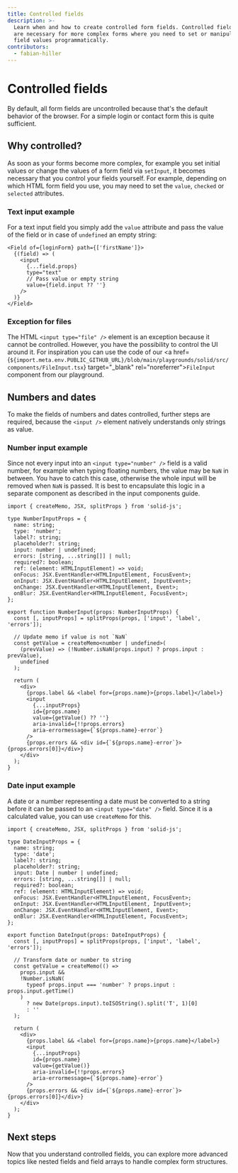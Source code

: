 ```yaml
---
title: Controlled fields
description: >-
  Learn when and how to create controlled form fields. Controlled fields
  are necessary for more complex forms where you need to set or manipulate
  field values programmatically.
contributors:
  - fabian-hiller
---
```



# Controlled fields

By default, all form fields are uncontrolled because that's the default behavior of the browser. For a simple login or contact form this is quite sufficient.

## Why controlled?

As soon as your forms become more complex, for example you set initial values or change the values of a form field via <Link href="/methods/api/setInput/">`setInput`</Link>, it becomes necessary that you control your fields yourself. For example, depending on which HTML form field you use, you may need to set the `value`, `checked` or `selected` attributes.

### Text input example

For a text input field you simply add the `value` attribute and pass the value of the field or in case of `undefined` an empty string:

```tsx
<Field of={loginForm} path={['firstName']}>
  {(field) => (
    <input
      {...field.props}
      type="text"
      // Pass value or empty string
      value={field.input ?? ''}
    />
  )}
</Field>
```

### Exception for files

The HTML `<input type="file" />` element is an exception because it cannot be controlled. However, you have the possibility to control the UI around it. For inspiration you can use the code of our <a href={`${import.meta.env.PUBLIC_GITHUB_URL}/blob/main/playgrounds/solid/src/components/FileInput.tsx`} target="\_blank" rel="noreferrer">`FileInput`</a> component from our <Link href="/playground/">playground</Link>.

## Numbers and dates

To make the fields of numbers and dates controlled, further steps are required, because the `<input />` element natively understands only strings as value.

### Number input example

Since not every input into an `<input type="number" />` field is a valid number, for example when typing floating numbers, the value may be `NaN` in between. You have to catch this case, otherwise the whole input will be removed when `NaN` is passed. It is best to encapsulate this logic in a separate component as described in the <Link href="/solid/guides/input-components/">input components</Link> guide.

```tsx
import { createMemo, JSX, splitProps } from 'solid-js';

type NumberInputProps = {
  name: string;
  type: 'number';
  label?: string;
  placeholder?: string;
  input: number | undefined;
  errors: [string, ...string[]] | null;
  required?: boolean;
  ref: (element: HTMLInputElement) => void;
  onFocus: JSX.EventHandler<HTMLInputElement, FocusEvent>;
  onInput: JSX.EventHandler<HTMLInputElement, InputEvent>;
  onChange: JSX.EventHandler<HTMLInputElement, Event>;
  onBlur: JSX.EventHandler<HTMLInputElement, FocusEvent>;
};

export function NumberInput(props: NumberInputProps) {
  const [, inputProps] = splitProps(props, ['input', 'label', 'errors']);

  // Update memo if value is not `NaN`
  const getValue = createMemo<number | undefined>(
    (prevValue) => (!Number.isNaN(props.input) ? props.input : prevValue),
    undefined
  );

  return (
    <div>
      {props.label && <label for={props.name}>{props.label}</label>}
      <input
        {...inputProps}
        id={props.name}
        value={getValue() ?? ''}
        aria-invalid={!!props.errors}
        aria-errormessage={`${props.name}-error`}
      />
      {props.errors && <div id={`${props.name}-error`}>{props.errors[0]}</div>}
    </div>
  );
}
```

### Date input example

A date or a number representing a date must be converted to a string before it can be passed to an `<input type="date" />` field. Since it is a calculated value, you can use `createMemo` for this.

```tsx
import { createMemo, JSX, splitProps } from 'solid-js';

type DateInputProps = {
  name: string;
  type: 'date';
  label?: string;
  placeholder?: string;
  input: Date | number | undefined;
  errors: [string, ...string[]] | null;
  required?: boolean;
  ref: (element: HTMLInputElement) => void;
  onFocus: JSX.EventHandler<HTMLInputElement, FocusEvent>;
  onInput: JSX.EventHandler<HTMLInputElement, InputEvent>;
  onChange: JSX.EventHandler<HTMLInputElement, Event>;
  onBlur: JSX.EventHandler<HTMLInputElement, FocusEvent>;
};

export function DateInput(props: DateInputProps) {
  const [, inputProps] = splitProps(props, ['input', 'label', 'errors']);

  // Transform date or number to string
  const getValue = createMemo(() =>
    props.input &&
    !Number.isNaN(
      typeof props.input === 'number' ? props.input : props.input.getTime()
    )
      ? new Date(props.input).toISOString().split('T', 1)[0]
      : ''
  );

  return (
    <div>
      {props.label && <label for={props.name}>{props.name}</label>}
      <input
        {...inputProps}
        id={props.name}
        value={getValue()}
        aria-invalid={!!props.errors}
        aria-errormessage={`${props.name}-error`}
      />
      {props.errors && <div id={`${props.name}-error`}>{props.errors[0]}</div>}
    </div>
  );
}
```

## Next steps

Now that you understand controlled fields, you can explore more advanced topics like <Link href="/solid/guides/nested-fields/">nested fields</Link> and <Link href="/solid/guides/field-arrays/">field arrays</Link> to handle complex form structures.

